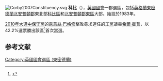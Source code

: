 [[File:Corby2007Constituency.svg|right]]
'''科比'''（{{lang-en|Corby}}），[[英國|英國]][[英國國會|國會]]一郡選區，包括[[英格蘭|英格蘭]][[東密德蘭|東密德蘭]][[北安普頓郡|北安普頓郡]]東北部[[科比區|科比區]]和[[北安普頓郡東區|北安普頓郡東區]]大部。始設於1983年。

[[2010年英國大選|2010年大選中]][[保守黨_(英國)|保守黨]]的[[露意絲·巴格修|露意絲·巴格修]]擊敗尋求連任的[[工黨_(英國)|工黨]]議員[[希爾·霍普|希爾·霍普]]，以42.2%選票勝出該區<ref name="">{{cite news
|publisher=[[英國廣播公司|英國廣播公司]]
|date=2010年5月7日
|title=Election 2010/Constituency/Corby
|url=http://news.bbc.co.uk/1/shared/election2010/results/constituency/b20.stm
|accessdate=2010年6月15日
|archive-date=2017年8月23日
|archive-url=https://web.archive.org/web/20170823073309/http://news.bbc.co.uk/1/shared/election2010/results/constituency/b20.stm
|dead-url=no
}}</ref>首次當選。

==参考文献==
<div class="references-small">
<references></references>
</div>
{{DEFAULTSORT:Corby (UK Parliament constituency)}}
[[Category:英國國會選區_(東密德蘭)|Category:英國國會選區 (東密德蘭)]]